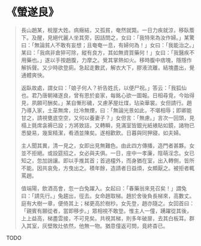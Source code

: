 # 《螢遂良》

> 長山趙某，稅屋大姓。病癥結，又孤貧，奄然就斃。一日力疾就涼，移臥簷下。及醒，見絕代麗人坐其旁，因詰問之，女曰：「我特來為汝作婦。」某驚曰：「無論貧人不敢有妄想；且奄奄一息，有婦何為！」女曰：「我能治之。」某曰：「我病非倉猝可除，縱有良方，其如無資買藥何！」女曰：「我醫疾不用藥也。」遂以手按趙腹，力摩之。覺其掌熱如火。移時腹中痞塊，隱隱作解拆聲。又少時欲登廁。急起走數武，解衣大下，膠液流離，結塊盡出，覺通體爽快。
>
> 返臥故處，謂女曰：「娘子何人？祈告姓氏，以便尸祝。」答云：「我狐仙也。君乃唐朝褚遂良，曾有恩於妾家，每銘心欲一圖報。日相尋覓，今始得見，夙願可酬矣。」某自慚形穢，又慮茅屋灶煤，玷染華裳。女但請行。趙乃導入家，土莝無席，灶冷無煙，曰：「無論光景如此，不堪相辱；即卿能甘之，請視甕底空空，又何以養妻子？」女但言：「無慮。」言次一回頭，見榻上氈席衾褥已設；方將致詰，又轉瞬，見滿室皆銀光紙裱貼如鏡，諸物已悉變易，幾案精潔，肴酒並陳矣。遂相歡飲。日暮與同狎寢，如夫婦。
>
> 主人聞其異，清一見之，女即出見無難色。由此四方傳播，造門者甚夥。女並不拒絕。或設筵招之，女必與夫俱。一日，座中一孝廉，陰萌淫念。女已知之，忽加誚讓。即以手推其首；首過欞外，而身猶在室，出入轉側，皆所不能。因共哀免，方曳出之。積年餘，造請者日益煩，女頗厭之。被拒者輒罵趙。
>
> 值端陽，飲酒高會，忽一白兔躍入。女起曰：「春藥翁來見召矣！」謂兔曰：「請先行。」兔趨出，徑去。女命趙取梯。趙於舍後負長梯來，高數丈。庭有大樹一章，便倚其上；梯更高於樹杪。女先登，趙亦隨之。女回首曰：「親賓有願從者，當即移步。」眾相視不敢登。惟主人一僮，踴躍從其後，上上益高，梯盡雲接，不可見矣。共視其梯，則多年破扉，去其白板耳。群入其室，灰壁敗灶依然，他無一物。猶意僮返可問，竟終杳已。

TODO
